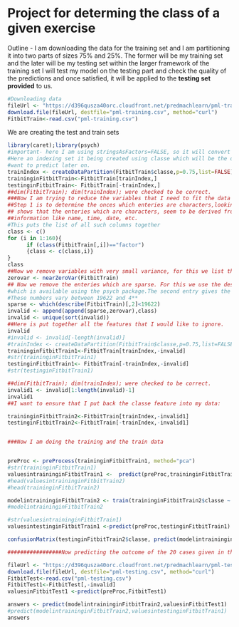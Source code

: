 Project for determing the class of a given exercise 
========================================================
Outline - I am downloading the data for the training set and I am partitioning it into two parts of sizes 75% and 25%. The former will be my training set and the later will be my testing set within the larger framework of the training set I will test my model on the testing part and check the quality of the predictions and once satisfied, it will be applied to the **testing set provided** to us. 

```r
#Downloading data 
fileUrl <- "https://d396qusza40orc.cloudfront.net/predmachlearn/pml-training.csv"
download.file(fileUrl, destfile="pml-training.csv", method="curl")
FitbitTrain<-read.csv("pml-training.csv")
```
We are creating the test and train sets
```r
library(caret);library(psych)
#important- here I am using stringsAsFactors=FALSE, so it will convert the classe variable into a character variable and not leave it as a factor variable as it is).
#Here an indexing set it being created using classe which will be the object we 
#want to predict later on. 
trainIndex <- createDataPartition(FitbitTrain$classe,p=0.75,list=FALSE)
traininginFitbitTrain<-FitbitTrain[trainIndex,]
testinginFitbitTrain<- FitbitTrain[-trainIndex,]
##dim(FitbitTrain); dim(trainIndex); were checked to be correct.
###Now I am trying to reduce the variables that I need to fit the data
##Step 1 is to determine the onces which enteries are characters,looking that data
## shows that the enteries which are characters, seem to be derived from the data or is 
##information like name, time, date, etc. 
#This puts the list of all such columns together
class <- c()
for (i in 1:160){
      if (class(FitbitTrain[,i])=="factor")
      {class <- c(class,i)}
}
class
##Now we remove variables with very small variance, for this we list those variables
zerovar <- nearZeroVar(FitbitTrain)
## Now we remove the enteries which are sparse. For this we use the describe the function 
#which is available using the psych package.The second entry gives the number of row enteries. 
#These numbers vary between 19622 and 4** 
sparse <- which(describe(FitbitTrain)[,2]<19622) 
invalid <- append(append(sparse,zerovar),class)
invalid <- unique(sort(invalid))
##Here is put together all the features that I would like to ignore.  
invalid
#invalid <- invalid[-length(invalid)]
#trainIndex <- createDataPartition(FitbitTrain$classe,p=0.75,list=FALSE)
traininginFitbitTrain1<-FitbitTrain[trainIndex,-invalid]
#str(traininginFitbitTrain1)
testinginFitbitTrain1<- FitbitTrain[-trainIndex,-invalid]
#str(testinginFitbitTrain1)

##dim(FitbitTrain); dim(trainIndex); were checked to be correct.
invalid1 <- invalid[1:length(invalid)-1]
invalid1
##I want to ensure that I put back the classe feature into my data:

traininginFitbitTrain2<-FitbitTrain[trainIndex,-invalid1]
testinginFitbitTrain2<-FitbitTrain[-trainIndex,-invalid1]


###Now I am doing the training and the train data


preProc <- preProcess(traininginFitbitTrain1, method="pca")
#str(traininginFitbitTrain1)
valuesintraininginFitbitTrain1 <-  predict(preProc,traininginFitbitTrain1)
#head(valuesintraininginFitbitTrain2)
#head(traininginFitbitTrain2)

modelintraininginFitbitTrain2 <- train(traininginFitbitTrain2$classe ~., data=valuesintraininginFitbitTrain1, method="rf", trControl = trainControl(method = "cv", number = 4, allowParallel = TRUE,verboseIter = TRUE))
#modelintraininginFitbitTrain2

#str(valuesintraininginFitbitTrain1)
valuesintestinginFitbitTrain1 <-predict(preProc,testinginFitbitTrain1)

confusionMatrix(testinginFitbitTrain2$classe, predict(modelintraininginFitbitTrain2,valuesintestinginFitbitTrain1))

#################Now predicting the outcome of the 20 cases given in the assignment

fileUrl <- "https://d396qusza40orc.cloudfront.net/predmachlearn/pml-testing.csv"
download.file(fileUrl, destfile="pml-testing.csv", method="curl")
FitbitTest<-read.csv("pml-testing.csv")
FitbitTest1<-FitbitTest[,-invalid]
valuesinFitbitTest1 <-predict(preProc,FitbitTest1)

answers <- predict(modelintraininginFitbitTrain2,valuesinFitbitTest1)
#predict(modelintraininginFitbitTrain2,valuesintestinginFitbitTrain1)
answers

```

